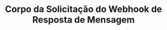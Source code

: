 ---
title: 'Corpo da Solicitação do Webhook de Resposta de Mensagem'
openapi: '/open-api-files/treble-api-pt.json POST /webhooks/on-response'
--- 